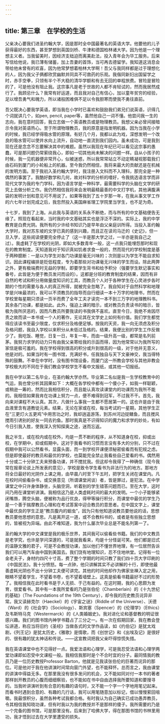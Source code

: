 ```yaml
---
---
---
```

title: 第三章　在学校的生活
---




父亲决心要我们进圣约翰大学，因是那时全中国最著名的英语大学。他要他的儿子获得最好的东西，甚至梦想到英国剑桥、牛津和德国柏林诸大学。因为他是一个理想主义者。当我留美时，因经济支绌迫而离美赴法，投入青年会为华工服务。后来写信给他说，我已薄有储蓄，加上吾妻的首饰，当可再去德留学。我知道这消息会带给他未曾有的欢喜，因为他常梦想着柏林大学啊！吾父与我同样都是过于理想化的人，因为我父子俩都欣赏幽默并同具不可救药的乐观。我偕同新妇出国留学之时，赤手空拳，只领有半个不大稳的清华学额和有去无回的单程旅费。冒险是冒险的了，可是他没有阻止我。这宗事凡是老于世故的人都不肯轻试的，然而我居然成行了。我顾忌什么？我常有好运道，而且我对自己有信心，加以童年贫穷的经验，足以增吾勇气和魄力，所以诸般困难俱不足以令我胆寒而使我不勇往直前。

吾父既决心要我学英语，即当我在小学时已喜欢和鼓励我们弟兄们说英语，识得几个词就讲几个，如pen, pencil, paper等，虽然他自己一词不懂。他尝问我一生的志向，我在意时回答，我立志做一个英语教员或是物理教员。我想父亲必曾间接暗示令我对英语热心。至于所谓物理教员，我的原意是指发明机器。因为当我在小学的时候，我已经学得吸水管的原理。有好几个月，我都以此为戏，深想发明一个改良的吸水管可以使井水向上流升，自动地一直流到我们园内。虽未成功，可是我到现在还是念念不忘要解决其中的难题。虽然以我现在年纪已可以看见这宗事的愚蠢，可是那问题仍常萦绕我心，即如一切其他尚未解决的问题一样。自从小孩子的时候，我一见机器便非常开心，似被迷惑，所以我常常站立不动定睛凝视那载我们由石码到厦门的小轮船上的机器。至今我仍然相信，我将来最大的贡献还是在机械的发明方面。至于我初入圣约翰大学时，我注册入文科而不入理科，那完全是一种偶然的事罢了。我酷好数学和几何，故对科学的分析的嗜好，令我挑选语言学而非现代文学为我的专门学科，因为语言学是一种科学，最需要科学的头脑在文学的研究上去做分析工作。我仍然相信我将来会发明最精最善的中文打字机，其他满腹满袋的发明计划和意见可不用说了。如果等我到了五十岁那一年，在我从事文学工作的六七年计划完成之后，我忽然投入美国麻省理工学院里当学生，也不足为奇。

十七岁，我到了上海。从此我与英语的关系永不断绝，而与所有的中文基础便告无缘了。照现在看起来，当时我的中文基础其实也是浮泛不深的。实际上，我的中学教育是白费光阴。我所有的少许经书知识乃是早年由父亲庭训所得。当投入圣约翰大学时，我对苏东坡的文学已真的感到兴趣，而且正在读司马迁的《史记》，但一旦入学，这些阅读便要完全停止了（这一半是那大学之过，一半亦是我自己之过）。我虚耗了在学校的光阴，即如大多数青年一般，这一点我只能埋怨那时和现在的教育制度。天知道我对于知识真如饥者求食一般的，然而现代的学校制度是基于两种臆断：一是以为学生对各门功课是毫无兴味的；次则是以为学生不能自求知识。因此课程编排是贬低程度，专为着那些对功课毫无兴味的学生而设。除此两弊之外，更有极端费时无益的学制，即要学生背书和给予积分（强要学生默记事实和番号，此皆是为便于教员发问而设的）。这都是分班的教育制度的结果，因而有非自然的考试和积分用做量度知识的工具，而教员个人对于各种学生在心灵进步各时期的个性的需要与各人的真正所得，就被完全忽略了。我自知对于自然科学和地理学是兴味最浓的，我可以不须教员的指导而自行细读一本十万字的地理书，然而在学校里每星期只须读一页半而费了全年工夫才读完一本不到三万字的地理教科书。其余各门功课，都是如此。此外，强迫上课的暗示，或对教员负责读书的暗示，皆极为我所厌恶的，因而凡教员所要我读的书我俱不喜欢。直至今日，我绝不肯因尽责之故而读一本书或一个人的著作，无论其在文学史上如何有价值。我们学生都觉得应该读书至最少限度，仅求积分及格便足够。按我的天资，我一向无须虑及积分及格问题，我自入学校以来积分从未低过及格的。结果，我便比别的学生工作反做少了。我吃饭、睡觉，日复一日，年复一年，而由一级升高一级，都常是名列前茅。我努力求学的动力只有由我父亲寄给我的示函而得，因为他常常以为我所写的家信是极可羞的。我在学校得到很高的积分或升到很高的一级，对于他并无意义，他是对的。如果当时有一图书馆，充满好书，任我独自与天下文豪神交，我当得特殊的鼓舞。不幸在中学时，没有图书馆设备，而厦门这一所教会学校与其他非教会学校极大的不同在于我们教会学校学生不看中文报纸，或其他一切报纸。

我在中学以第二名毕业，在圣约翰大学亦然。毕业第二名似是我一生学校教育中的气运，我也曾分析其因果如下：大概在各学校中都有一个傻小子，如我一样聪颖，或稍逊一筹的，然而比我相信积分，而且能认真攻读课堂内的功课而为我所不能的。我相信如果我肯在功课上努力一点，便不难得到冠军，不过我不干。首先，我向来对课程不大认真。其次，凡做什么事我一生都不愿居第一的。这也许是由于我血液里含有道教徒元素。结果，无论在家或在校，每当考试的一星期，其他学生正在“三更灯火五更鸡”中用苦功之时，我却逍遥游荡，到苏州河边捉鳝鱼，而且搅风搅雨引诱别的好友一同去钓鱼。那时我真是不识得知识的魔力和求学的妙处，有如今日引我入胜，使我深入穷知探奥之途，迷而忘返。

我之半生，或在校内或在校外，均是一贯不断的程序，从不知道身在校，抑或出校，在学期中，抑或假期中。这对于我看书的习惯而言没有多大的分别，只不过在假期中我可以公然看书，显露头面，而一到学校开课便须秘密偷看而有犯规之虑。但是即使最好的教员和最优的学校，也莫能完全禁止我看些自己爱看的书。偶然用十分或二十分钟工夫来预备功课，并不搅扰我。但这却令我得了一种确信（现今我常在报章论说上所发表的意见），学校是致令学生看书为非法行为的地方。那地方将全日最好的光阴作上课之用，由早晨八时至下午五时，把学生关闭在课堂内。凡在校时间偷看杂书，或交换意见（所谓课堂闲谈）者，皆是罪过，是犯法。在中学课堂之中只许身体静坐，头脑空洞，听着别的学生错答问题而已。至在大学，这时间乃用在课堂听讲演。我相信这乃是人类虚耗时间的最大的发明。一个小子能够紧闭嘴唇，腾空头脑，便被称为品行优良，得甲等操行积分，而课堂中最优的学生乃是一个善于揣摩教员心理和在考试答案中迎合教员的意思者。在中国文字上，课堂中最优良的学生正是“教员腹内的蛔虫”，因为只有他知道说教员要他说的话，思想教员要他思想的意思。凡是离开这一道，或不合教科书的，或者是有些独立思想的，皆被视为异端。由此不难知道，我为什么屡次毕业总是不能名列第一了。

圣约翰大学的中文课堂是我的极乐世界，其间我可以偷看些书籍。我们的中文教员是老学究，也许是学问深邃的，可是就我看来，均是十分怪诞可笑。他们都是旧式的温静文雅的君子，可是不会教授功课，加以他们不懂世界地理，有一位居然告诉我们可以用汽车由中国到美国去。我们饶有地理知识，忍不住地哄堂。记得有一位金老夫子，身材约四尺十寸高，费了整个学期的时间只教了我们四十页大字印刷的《中国民法》。我十分愤怒。每一点钟，他只讲解其实不必讲解的十行，即使他最善虚耗光阴也不出十分钟工夫便可讲完。其他的时间他却作为佛家坐禅入定之用，眼睛不望着学生，不望着书卷，也不望着墙壁上。这真是偷看书籍最好不过的形势了。我相信我在此时看书是于人无损、于己有益的。在这时期，我的心思颇为发育，很爱看书。其中有一本我所爱看的乃是张伯伦（Chamberlain）的《十九世纪的基础》（The Foundations of the 19th Century），却令我的历史教员诧异非常。我又读赫克尔（Haeckel）的《宇宙之谜》（Riddle of the Universe）、沃德（Ward）的《社会学》（Sociology）、斯宾塞（Spencer）的《伦理学》（Ethics）及韦斯特马克（Westermarck）的《人类婚姻史》。我对进化论和基督教的明证很感兴趣。我们的图书馆内神学书籍占了三分之一。有一次在假期回家，我在教会登坛讲道，称应当将旧约《圣经》当做各式的文学作品读，如《约伯记》是犹太戏剧，《列王记》是犹太历史，《雅歌》是情歌，而《创世记》和《出埃及记》是很好的、很有趣的犹太神话和传说。——这宣教词把我父亲吓得惊慌失措。

我在英语课堂中也不见得好一点。我爱法语和心理学，可是我忍受法语和心理学两堂功课即如忍受中文课程一般。我相信我那时是个不合时宜的分子。最同情我的教员乃是一位历史教授Professor Barton，他就是见我读张伯伦的巨著而诧异的那位。可是他对于我在他讲演时间常向窗门外望，也不能释怀。总而言之，我由课堂的讲演中得益无多。在那里我没有很多发问的机会，又不能如同对付一本书的著者那样剖开教员的心腹而细细察验，也不能如在书中自由选择我所要知道和要搜寻的。当我听讲演听到有合意的有趣的语句时，又不能一个字一个字地用笔记起来。而看书时遇到合意的、有趣的几行话，我可以用笔随意加以标记，借以慢慢萦回咀嚼。我最恨积分，虽然各种考试我都合格。有时我认为自己确实已成功愚弄教员，令其相信我知晓功课，但有时我以为我的教授并不是那样的傻子。我所需要的乃是一个完备的图书馆，可是那里没有。后来到了哈佛大学，得在那图书馆的书林里用功，我才悟到过去在大学里遭受的损失。
